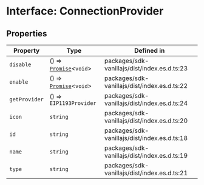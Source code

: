 # Interface: ConnectionProvider

## Properties

| Property      | Type                                                                                                           | Defined in                                   |
| ------------- | -------------------------------------------------------------------------------------------------------------- | -------------------------------------------- |
| `disable`     | () => [`Promise`](https://developer.mozilla.org/docs/Web/JavaScript/Reference/Global_Objects/Promise)\<`void`> | packages/sdk-vanillajs/dist/index.es.d.ts:23 |
| `enable`      | () => [`Promise`](https://developer.mozilla.org/docs/Web/JavaScript/Reference/Global_Objects/Promise)\<`void`> | packages/sdk-vanillajs/dist/index.es.d.ts:22 |
| `getProvider` | () => `EIP1193Provider`                                                                                        | packages/sdk-vanillajs/dist/index.es.d.ts:24 |
| `icon`        | `string`                                                                                                       | packages/sdk-vanillajs/dist/index.es.d.ts:20 |
| `id`          | `string`                                                                                                       | packages/sdk-vanillajs/dist/index.es.d.ts:18 |
| `name`        | `string`                                                                                                       | packages/sdk-vanillajs/dist/index.es.d.ts:19 |
| `type`        | `string`                                                                                                       | packages/sdk-vanillajs/dist/index.es.d.ts:21 |
